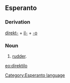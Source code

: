==Esperanto==
===Derivation===
[[direkti|direkt-]] + [[il-]] + [[-o]]
===Noun===
# [[rudder]].

[[eo:direktilo]]
[[Category:Esperanto language]]
{{Universala Vortaro}}
